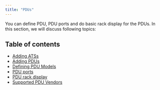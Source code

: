 ```yaml
---
title: "PDUs"
---
```


You can define PDU, PDU ports and do basic rack display for the PDUs. In this section, we will discuss following topics:



## Table of contents

- [Adding ATSs](infrastructure-management/power-units/adding-atss.mdx)
- [Adding PDUs](infrastructure-management/power-units/adding-pdus.mdx)
- [Defining PDU Models](infrastructure-management/power-units/defining-pdu-models.mdx)
- [PDU ports](infrastructure-management/power-units/pdu-ports.mdx)
- [PDU rack display](infrastructure-management/power-units/pdu-rack-display.mdx)
- [Supported PDU Vendors](infrastructure-management/power-units/supported-pdu-vendors.mdx)